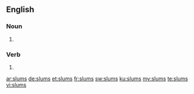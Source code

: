 ==English==

===Noun===
{{head|en|plural}}

# {{plural of|slum|lang=en}}

===Verb===
{{head|en}}

# {{en-third-person singular of|slum}}

[[ar:slums]]
[[de:slums]]
[[et:slums]]
[[fr:slums]]
[[sw:slums]]
[[ku:slums]]
[[my:slums]]
[[te:slums]]
[[vi:slums]]
